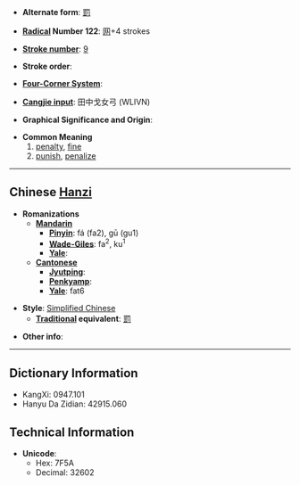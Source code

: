 * '''Alternate form''': [[罰]]

* '''[[Wiktionary:Chinese radical index| Radical]] Number 122''': [[Wiktionary:Chinese radical index 网|网]]+4 strokes

* '''[[Wiktionary:Chinese total strokes index|Stroke number]]''': [[Wiktionary:Chinese total strokes index 9|9]]

* '''Stroke order''': 

* '''[[Wiktionary:Chinese four corner index|Four-Corner System]]''': 

* '''[[Wiktionary:Chinese Cangjie index|Cangjie input]]''': 田中戈女弓 (WLIVN)

* '''Graphical Significance and Origin''': 

* '''Common Meaning'''
*#[[penalty]], [[fine]]
*# [[punish]], [[penalize]]

----

== Chinese [[Hanzi]] ==

* '''Romanizations'''
** '''[[Mandarin]]'''
*** '''[[Pinyin]]''': fá (fa2), gū (gu1)
*** '''[[Wade-Giles]]''': fa<sup>2</sup>, ku<sup>1</sup>
*** '''[[Yale]]''': 
** '''[[Cantonese]]'''
*** '''[[Jyutping]]''':
*** '''[[Penkyamp]]''': 
*** '''[[Yale]]''': fat6

* '''Style''': [[Simplified Chinese]] 
** '''[[Traditional Chinese|Traditional]] equivalent''': [[罰]]

* '''Other info''': 

----

== Dictionary Information ==

* KangXi: 0947.101
* Hanyu Da Zidian: 42915.060

== Technical Information ==

* '''Unicode''':
** Hex: 7F5A
** Decimal: 32602